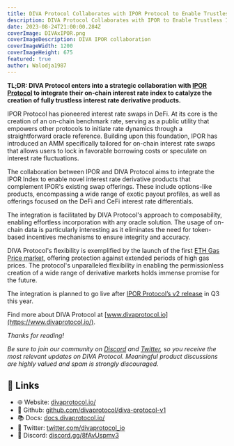 ```yaml
---
title: DIVA Protocol Collaborates with IPOR Protocol to Enable Trustless Interest Rate Derivatives
description: DIVA Protocol Collaborates with IPOR to Enable Trustless Interest Rate Derivatives
date: 2023-08-24T21:00:00.284Z
coverImage: DIVAxIPOR.png
coverImageDescription: DIVA IPOR collaboration
coverImageWidth: 1200
coverImageHeight: 675
featured: true
author: Walodja1987
---
```


**TL;DR: DIVA Protocol enters into a strategic collaboration with [IPOR Protocol](https://www.ipor.io/) to integrate their on-chain interest rate 
index to catalyze the creation of fully trustless interest rate derivative products.** 

IPOR Protocol has pioneered interest rate swaps in DeFi. At its core is the creation of an on-chain benchmark rate, serving 
as a public utility that empowers other protocols to initiate rate dynamics through a straightforward oracle reference. 
Building upon this foundation, IPOR has introduced an AMM specifically tailored for on-chain interest rate swaps that 
allows users to lock in favorable borrowing costs or speculate on interest rate fluctuations.

The collaboration between IPOR and DIVA Protocol aims to integrate the IPOR Index to enable novel interest rate derivative 
products that complement IPOR's existing swap offerings. These include options-like products, encompassing a wide range 
of exotic payout profiles, as well as offerings focused on the DeFi and CeFi interest rate differentials.

The integration is facilitated by DIVA Protocol's approach to composability, enabling effortless incorporation with any 
oracle solution. The usage of on-chain data is particularly interesting as it eliminates the need for token-based incentives 
mechanisms to ensure integrity and accuracy.

DIVA Protocol's flexibility is exemplified by the launch of the first [ETH Gas Price market](https://www.divaprotocol.io/posts/diva-eth-gas-market-launch), offering protection against 
extended periods of high gas prices. The protocol's unparalleled flexibility in enabling the permissionless creation of a 
wide range of derivative markets holds immense promise for the future.

The integration is planned to go live after [IPOR Protocol’s v2 release](https://blog.ipor.io/the-credit-hub-of-defi-ipor-v2-1b35fcf8800c) in Q3 this year.

Find more about DIVA Protocol at [www.divaprotocol.io](https://www.divaprotocol.io/).

<em>Thanks for reading!</em>

<em>Be sure to join our community on [Discord](discord.gg/8fAvUspmv3) and [Twitter](https://twitter.com/divaprotocol_io), so you receive the most relevant updates on DIVA Protocol. 
Meaningful product discussions are highly valued and spam is strongly discouraged.</em>


## 🔗 Links

- 🌐 Website: [divaprotocol.io/](https://www.divaprotocol.io/)
- 🍏 Github: [github.com/divaprotocol/diva-protocol-v1](https://github.com/divaprotocol/diva-protocol-v1)
- 📚 Docs: [docs.divaprotocol.io/](https://docs.divaprotocol.io/)
- 🦜 Twitter: [twitter.com/divaprotocol_io](https://twitter.com/divaprotocol_io)
- 🤖 Discord: [discord.gg/8fAvUspmv3](https://discord.gg/8fAvUspmv3)